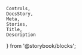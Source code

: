     Controls,
    DocsStory,
    Meta,
    Stories,
    Title,
    Description
} from '@storybook/blocks';

<Meta of={tableColumnStories} />

<Title of={tableColumnStories} />
<Description of={tableColumnStories} />

## Adding columns to a table

<Description of={tableColumnStories.columnOrder} />
<DocsStory of={tableColumnStories.columnOrder} expanded={false} />
<Controls of={tableColumnStories.columnOrder} />

## Setting header content

<Description of={tableColumnStories.headerContent} />
<DocsStory of={tableColumnStories.headerContent} expanded={false} />
<Controls of={tableColumnStories.headerContent} />

## Configuring common attributes

<Description of={tableColumnStories.commonAttributes} />
<DocsStory of={tableColumnStories.commonAttributes} expanded={false} />
<Controls of={tableColumnStories.commonAttributes} />

## Sorting

<Description of={tableColumnStories.sorting} />
<DocsStory of={tableColumnStories.sorting} expanded={false} />
<Controls of={tableColumnStories.sorting} />

## Grouping

<Description of={tableColumnStories.grouping} />
<DocsStory of={tableColumnStories.grouping} expanded={false} />
<Controls of={tableColumnStories.grouping} />

## Column Width

<Description of={tableColumnStories.fractionalWidthColumn} />
<DocsStory of={tableColumnStories.fractionalWidthColumn} expanded={false} />
<Controls of={tableColumnStories.fractionalWidthColumn} />
